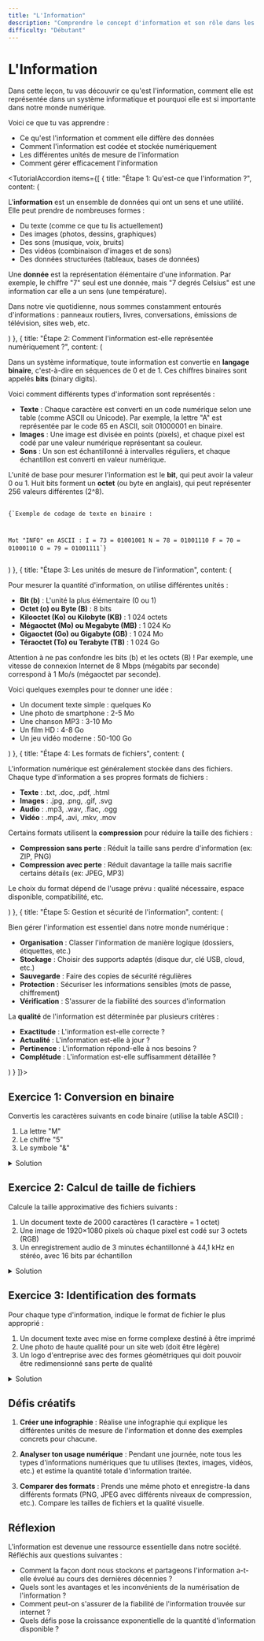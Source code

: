 ```yaml
---
title: "L'Information"
description: "Comprendre le concept d'information et son rôle dans les systèmes informatiques"
difficulty: "Débutant"
---
```


<CenteredContent>

# L'Information

<ExerciseCard title="Découvrir le concept d'information">

Dans cette leçon, tu vas découvrir ce qu'est l'information, comment elle est représentée dans un système informatique et pourquoi elle est si importante dans notre monde numérique.

Voici ce que tu vas apprendre :
- Ce qu'est l'information et comment elle diffère des données
- Comment l'information est codée et stockée numériquement
- Les différentes unités de mesure de l'information
- Comment gérer efficacement l'information

</ExerciseCard>

<TutorialAccordion items={[
  {
    title: "Étape 1: Qu'est-ce que l'information ?",
    content: (
      <div>
        <p>L'<strong>information</strong> est un ensemble de données qui ont un sens et une utilité. Elle peut prendre de nombreuses formes :</p>
        <ul>
          <li>Du texte (comme ce que tu lis actuellement)</li>
          <li>Des images (photos, dessins, graphiques)</li>
          <li>Des sons (musique, voix, bruits)</li>
          <li>Des vidéos (combinaison d'images et de sons)</li>
          <li>Des données structurées (tableaux, bases de données)</li>
        </ul>
        <p>Une <strong>donnée</strong> est la représentation élémentaire d'une information. Par exemple, le chiffre "7" seul est une donnée, mais "7 degrés Celsius" est une information car elle a un sens (une température).</p>
        <p>Dans notre vie quotidienne, nous sommes constamment entourés d'informations : panneaux routiers, livres, conversations, émissions de télévision, sites web, etc.</p>
      </div>
    )
  },
  {
    title: "Étape 2: Comment l'information est-elle représentée numériquement ?",
    content: (
      <div>
        <p>Dans un système informatique, toute information est convertie en <strong>langage binaire</strong>, c'est-à-dire en séquences de 0 et de 1. Ces chiffres binaires sont appelés <strong>bits</strong> (binary digits).</p>
        <p>Voici comment différents types d'information sont représentés :</p>
        <ul>
          <li><strong>Texte</strong> : Chaque caractère est converti en un code numérique selon une table (comme ASCII ou Unicode). Par exemple, la lettre "A" est représentée par le code 65 en ASCII, soit 01000001 en binaire.</li>
          <li><strong>Images</strong> : Une image est divisée en points (pixels), et chaque pixel est codé par une valeur numérique représentant sa couleur.</li>
          <li><strong>Sons</strong> : Un son est échantillonné à intervalles réguliers, et chaque échantillon est converti en valeur numérique.</li>
        </ul>
        <p>L'unité de base pour mesurer l'information est le <strong>bit</strong>, qui peut avoir la valeur 0 ou 1. Huit bits forment un <strong>octet</strong> (ou byte en anglais), qui peut représenter 256 valeurs différentes (2^8).</p>
        <pre>
          <code>
{`Exemple de codage de texte en binaire :

Mot "INFO" en ASCII :
I = 73 = 01001001
N = 78 = 01001110
F = 70 = 01000110
O = 79 = 01001111`}
          </code>
        </pre>
      </div>
    )
  },
  {
    title: "Étape 3: Les unités de mesure de l'information",
    content: (
      <div>
        <p>Pour mesurer la quantité d'information, on utilise différentes unités :</p>
        <ul>
          <li><strong>Bit (b)</strong> : L'unité la plus élémentaire (0 ou 1)</li>
          <li><strong>Octet (o) ou Byte (B)</strong> : 8 bits</li>
          <li><strong>Kilooctet (Ko) ou Kilobyte (KB)</strong> : 1 024 octets</li>
          <li><strong>Mégaoctet (Mo) ou Megabyte (MB)</strong> : 1 024 Ko</li>
          <li><strong>Gigaoctet (Go) ou Gigabyte (GB)</strong> : 1 024 Mo</li>
          <li><strong>Téraoctet (To) ou Terabyte (TB)</strong> : 1 024 Go</li>
        </ul>
        <p>Attention à ne pas confondre les bits (b) et les octets (B) ! Par exemple, une vitesse de connexion Internet de 8 Mbps (mégabits par seconde) correspond à 1 Mo/s (mégaoctet par seconde).</p>
        <p>Voici quelques exemples pour te donner une idée :</p>
        <ul>
          <li>Un document texte simple : quelques Ko</li>
          <li>Une photo de smartphone : 2-5 Mo</li>
          <li>Une chanson MP3 : 3-10 Mo</li>
          <li>Un film HD : 4-8 Go</li>
          <li>Un jeu vidéo moderne : 50-100 Go</li>
        </ul>
      </div>
    )
  },
  {
    title: "Étape 4: Les formats de fichiers",
    content: (
      <div>
        <p>L'information numérique est généralement stockée dans des fichiers. Chaque type d'information a ses propres formats de fichiers :</p>
        <ul>
          <li><strong>Texte</strong> : .txt, .doc, .pdf, .html</li>
          <li><strong>Images</strong> : .jpg, .png, .gif, .svg</li>
          <li><strong>Audio</strong> : .mp3, .wav, .flac, .ogg</li>
          <li><strong>Vidéo</strong> : .mp4, .avi, .mkv, .mov</li>
        </ul>
        <p>Certains formats utilisent la <strong>compression</strong> pour réduire la taille des fichiers :</p>
        <ul>
          <li><strong>Compression sans perte</strong> : Réduit la taille sans perdre d'information (ex: ZIP, PNG)</li>
          <li><strong>Compression avec perte</strong> : Réduit davantage la taille mais sacrifie certains détails (ex: JPEG, MP3)</li>
        </ul>
        <p>Le choix du format dépend de l'usage prévu : qualité nécessaire, espace disponible, compatibilité, etc.</p>
      </div>
    )
  },
  {
    title: "Étape 5: Gestion et sécurité de l'information",
    content: (
      <div>
        <p>Bien gérer l'information est essentiel dans notre monde numérique :</p>
        <ul>
          <li><strong>Organisation</strong> : Classer l'information de manière logique (dossiers, étiquettes, etc.)</li>
          <li><strong>Stockage</strong> : Choisir des supports adaptés (disque dur, clé USB, cloud, etc.)</li>
          <li><strong>Sauvegarde</strong> : Faire des copies de sécurité régulières</li>
          <li><strong>Protection</strong> : Sécuriser les informations sensibles (mots de passe, chiffrement)</li>
          <li><strong>Vérification</strong> : S'assurer de la fiabilité des sources d'information</li>
        </ul>
        <p>La <strong>qualité</strong> de l'information est déterminée par plusieurs critères :</p>
        <ul>
          <li><strong>Exactitude</strong> : L'information est-elle correcte ?</li>
          <li><strong>Actualité</strong> : L'information est-elle à jour ?</li>
          <li><strong>Pertinence</strong> : L'information répond-elle à nos besoins ?</li>
          <li><strong>Complétude</strong> : L'information est-elle suffisamment détaillée ?</li>
        </ul>
      </div>
    )
  }
]}>
</TutorialAccordion>

<ExerciseCard title="Exercices pratiques">

## Exercice 1: Conversion en binaire

Convertis les caractères suivants en code binaire (utilise la table ASCII) :
1. La lettre "M"
2. Le chiffre "5"
3. Le symbole "&"

<details>
  <summary>Solution</summary>
  <p>1. M = ASCII 77 = 01001101</p>
  <p>2. 5 = ASCII 53 = 00110101</p>
  <p>3. & = ASCII 38 = 00100110</p>
</details>

## Exercice 2: Calcul de taille de fichiers

Calcule la taille approximative des fichiers suivants :
1. Un document texte de 2000 caractères (1 caractère = 1 octet)
2. Une image de 1920×1080 pixels où chaque pixel est codé sur 3 octets (RGB)
3. Un enregistrement audio de 3 minutes échantillonné à 44,1 kHz en stéréo, avec 16 bits par échantillon

<details>
  <summary>Solution</summary>
  <p>1. Document texte : 2000 caractères × 1 octet = 2000 octets = 2 Ko</p>
  <p>2. Image : 1920 × 1080 pixels × 3 octets = 6 220 800 octets ≈ 6 Mo</p>
  <p>3. Audio : 3 minutes × 60 secondes × 44100 échantillons/seconde × 2 canaux × 2 octets = 31 752 000 octets ≈ 30 Mo</p>
</details>

## Exercice 3: Identification des formats

Pour chaque type d'information, indique le format de fichier le plus approprié :
1. Un document texte avec mise en forme complexe destiné à être imprimé
2. Une photo de haute qualité pour un site web (doit être légère)
3. Un logo d'entreprise avec des formes géométriques qui doit pouvoir être redimensionné sans perte de qualité

<details>
  <summary>Solution</summary>
  <p>1. Format PDF (.pdf) - préserve la mise en forme exacte pour l'impression</p>
  <p>2. Format JPEG (.jpg) - bon compromis entre qualité et taille pour les photos sur le web</p>
  <p>3. Format SVG (.svg) - format vectoriel qui permet un redimensionnement sans perte de qualité</p>
</details>

</ExerciseCard>

<ExerciseCard title="Pour aller plus loin">

## Défis créatifs

1. **Créer une infographie** : Réalise une infographie qui explique les différentes unités de mesure de l'information et donne des exemples concrets pour chacune.

2. **Analyser ton usage numérique** : Pendant une journée, note tous les types d'informations numériques que tu utilises (textes, images, vidéos, etc.) et estime la quantité totale d'information traitée.

3. **Comparer des formats** : Prends une même photo et enregistre-la dans différents formats (PNG, JPEG avec différents niveaux de compression, etc.). Compare les tailles de fichiers et la qualité visuelle.

## Réflexion

L'information est devenue une ressource essentielle dans notre société. Réfléchis aux questions suivantes :

- Comment la façon dont nous stockons et partageons l'information a-t-elle évolué au cours des dernières décennies ?
- Quels sont les avantages et les inconvénients de la numérisation de l'information ?
- Comment peut-on s'assurer de la fiabilité de l'information trouvée sur internet ?
- Quels défis pose la croissance exponentielle de la quantité d'information disponible ?

</ExerciseCard>

</CenteredContent>